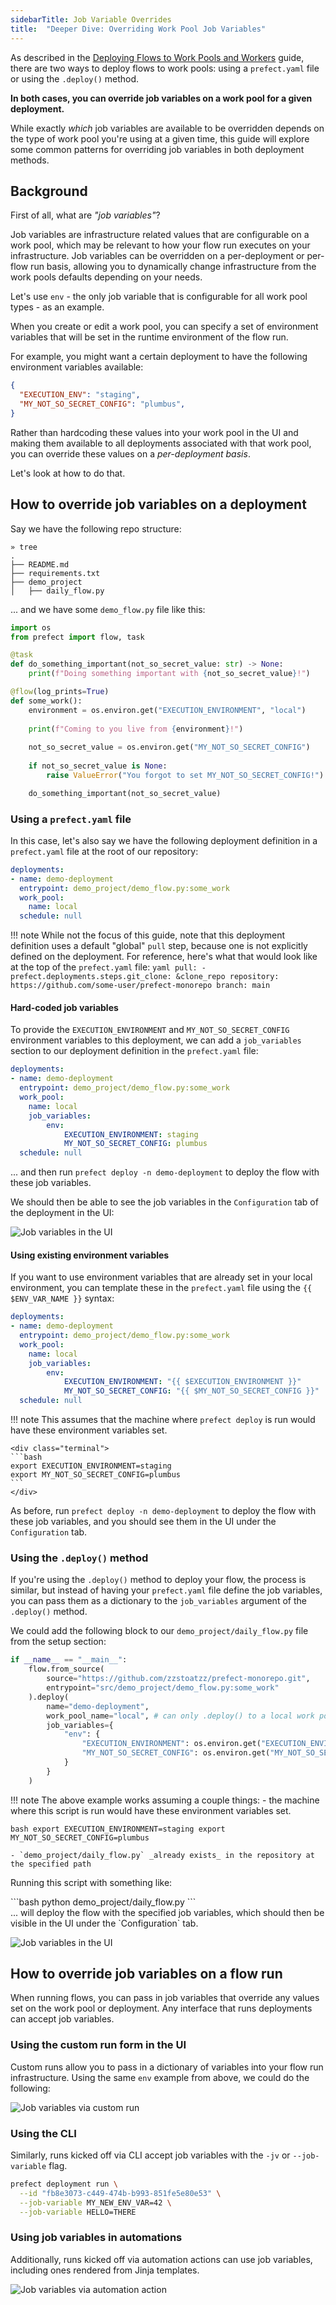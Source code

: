 ```yaml
---
sidebarTitle: Job Variable Overrides
title:  "Deeper Dive: Overriding Work Pool Job Variables"
---
```



As described in the [Deploying Flows to Work Pools and Workers](/2.18.3/guides/prefect-deploy/) guide, there are two ways to deploy flows to work pools: using a `prefect.yaml` file or using the `.deploy()` method.

**In both cases, you can override job variables on a work pool for a given deployment.**

While exactly _which_ job variables are available to be overridden depends on the type of work pool you're using at a given time, this guide will explore some common patterns for overriding job variables in both deployment methods.

## Background
First of all, what are _"job variables"_?

Job variables are infrastructure related values that are configurable on a work pool, which may be relevant to how your flow run executes on your infrastructure. Job variables can be overridden on a per-deployment or per-flow run basis, allowing you to dynamically change infrastructure from the work pools defaults depending on your needs.


Let's use `env` - the only job variable that is configurable for all work pool types - as an example.

When you create or edit a work pool, you can specify a set of environment variables that will be set in the runtime environment of the flow run.

For example, you might want a certain deployment to have the following environment variables available:
```json
{
  "EXECUTION_ENV": "staging",
  "MY_NOT_SO_SECRET_CONFIG": "plumbus",
}
```

Rather than hardcoding these values into your work pool in the UI and making them available to all deployments associated with that work pool, you can override these values on a _per-deployment basis_.

Let's look at how to do that.

## How to override job variables on a deployment
Say we have the following repo structure:
```
» tree
.
├── README.md
├── requirements.txt
├── demo_project
│   ├── daily_flow.py
```

... and we have some `demo_flow.py` file like this:

```python
import os
from prefect import flow, task

@task
def do_something_important(not_so_secret_value: str) -> None:
    print(f"Doing something important with {not_so_secret_value}!")

@flow(log_prints=True)
def some_work():
    environment = os.environ.get("EXECUTION_ENVIRONMENT", "local")
    
    print(f"Coming to you live from {environment}!")
    
    not_so_secret_value = os.environ.get("MY_NOT_SO_SECRET_CONFIG")
    
    if not_so_secret_value is None:
        raise ValueError("You forgot to set MY_NOT_SO_SECRET_CONFIG!")

    do_something_important(not_so_secret_value)
```
### Using a `prefect.yaml` file
In this case, let's also say we have the following deployment definition in a `prefect.yaml` file at the root of our repository:
```yaml
deployments:
- name: demo-deployment
  entrypoint: demo_project/demo_flow.py:some_work
  work_pool:
    name: local
  schedule: null
```

!!! note
    While not the focus of this guide, note that this deployment definition uses a default "global" `pull` step, because one is not explicitly defined on the deployment. For reference, here's what that would look like at the top of the `prefect.yaml` file:
    ```yaml
    pull:
    - prefect.deployments.steps.git_clone: &clone_repo
        repository: https://github.com/some-user/prefect-monorepo
        branch: main
    ```

#### Hard-coded job variables
To provide the `EXECUTION_ENVIRONMENT` and `MY_NOT_SO_SECRET_CONFIG` environment variables to this deployment, we can add a `job_variables` section to our deployment definition in the `prefect.yaml` file:

```yaml
deployments:
- name: demo-deployment
  entrypoint: demo_project/demo_flow.py:some_work
  work_pool:
    name: local
    job_variables:
        env:
            EXECUTION_ENVIRONMENT: staging
            MY_NOT_SO_SECRET_CONFIG: plumbus
  schedule: null
```

... and then run `prefect deploy -n demo-deployment` to deploy the flow with these job variables.

We should then be able to see the job variables in the `Configuration` tab of the deployment in the UI:

![Job variables in the UI](/2.18.3/img/guides/job-variables.png)

#### Using existing environment variables
If you want to use environment variables that are already set in your local environment, you can template these in the `prefect.yaml` file using the `{{ $ENV_VAR_NAME }}` syntax:

```yaml
deployments:
- name: demo-deployment
  entrypoint: demo_project/demo_flow.py:some_work
  work_pool:
    name: local
    job_variables:
        env:
            EXECUTION_ENVIRONMENT: "{{ $EXECUTION_ENVIRONMENT }}"
            MY_NOT_SO_SECRET_CONFIG: "{{ $MY_NOT_SO_SECRET_CONFIG }}"
  schedule: null
```

!!! note
    This assumes that the machine where `prefect deploy` is run would have these environment variables set.

    <div class="terminal">
    ```bash
    export EXECUTION_ENVIRONMENT=staging
    export MY_NOT_SO_SECRET_CONFIG=plumbus
    ```
    </div>

As before, run `prefect deploy -n demo-deployment` to deploy the flow with these job variables, and you should see them in the UI under the `Configuration` tab.

### Using the `.deploy()` method
If you're using the `.deploy()` method to deploy your flow, the process is similar, but instead of having your `prefect.yaml` file define the job variables, you can pass them as a dictionary to the `job_variables` argument of the `.deploy()` method.

We could add the following block to our `demo_project/daily_flow.py` file from the setup section:
```python
if __name__ == "__main__":
    flow.from_source(
        source="https://github.com/zzstoatzz/prefect-monorepo.git",
        entrypoint="src/demo_project/demo_flow.py:some_work"
    ).deploy(
        name="demo-deployment",
        work_pool_name="local", # can only .deploy() to a local work pool in prefect>=2.15.1
        job_variables={
            "env": {
                "EXECUTION_ENVIRONMENT": os.environ.get("EXECUTION_ENVIRONMENT", "local"),
                "MY_NOT_SO_SECRET_CONFIG": os.environ.get("MY_NOT_SO_SECRET_CONFIG")
            }
        }
    )
```

!!! note
    The above example works assuming a couple things:
    - the machine where this script is run would have these environment variables set.
    <div class="terminal">
    ```bash
    export EXECUTION_ENVIRONMENT=staging
    export MY_NOT_SO_SECRET_CONFIG=plumbus
    ```
    </div>

    - `demo_project/daily_flow.py` _already exists_ in the repository at the specified path

Running this script with something like:
<div class="terminal">
```bash
python demo_project/daily_flow.py
```
</div>
... will deploy the flow with the specified job variables, which should then be visible in the UI under the `Configuration` tab.

![Job variables in the UI](/2.18.3/img/guides/job-variables.png)


## How to override job variables on a flow run

When running flows, you can pass in job variables that override any values set on the work pool or deployment. Any interface that runs deployments can accept job variables.

### Using the custom run form in the UI

Custom runs allow you to pass in a dictionary of variables into your flow run infrastructure. Using the same `env` example from above, we could do the following:

![Job variables via custom run](/2.18.3/img/ui/deployment-job-variables.png)

### Using the CLI

Similarly, runs kicked off via CLI accept job variables with the `-jv` or `--job-variable` flag.

```bash
prefect deployment run \
  --id "fb8e3073-c449-474b-b993-851fe5e80e53" \
  --job-variable MY_NEW_ENV_VAR=42 \
  --job-variable HELLO=THERE
```

### Using job variables in automations

Additionally, runs kicked off via automation actions can use job variables, including ones rendered from Jinja templates.

![Job variables via automation action](/2.18.3/img/ui/automations-action-job-variable.png)


